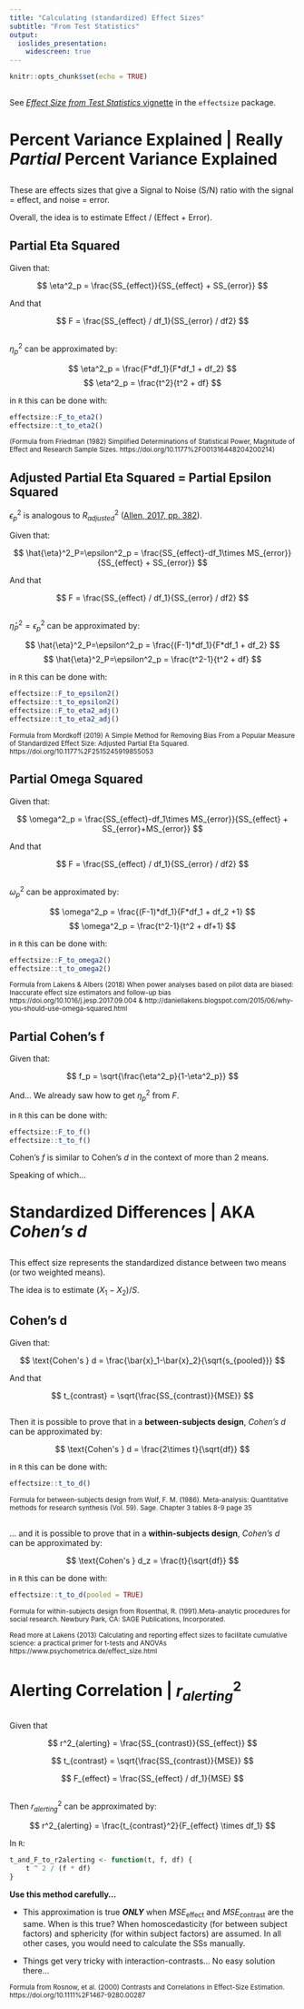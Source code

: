 ```yaml
---
title: "Calculating (standardized) Effect Sizes"
subtitle: "From Test Statistics"
output: 
  ioslides_presentation:
    widescreen: true
---
```


```r
knitr::opts_chunk$set(echo = TRUE)
```

##

See [*Effect Size from Test Statistics* vignette](https://easystats.github.io/effectsize/articles/from_test_statistics.html) in the `effectsize` package.

# Percent Variance Explained | Really *Partial* Percent Variance Explained

##

These are effects sizes that give a Signal to Noise (S/N) ratio with the signal = effect, and noise = error.

Overall, the idea is to estimate Effect / (Effect + Error).

## Partial Eta Squared

Given that:

$$
\eta^2_p = \frac{SS_{effect}}{SS_{effect} + SS_{error}}
$$

And that 

$$
F = \frac{SS_{effect} / df_1}{SS_{error} / df2}
$$

## {.smaller}

$\eta^2_p$ can be approximated by:

$$
\eta^2_p = \frac{F*df_1}{F*df_1 + df_2}
$$
$$
\eta^2_p = \frac{t^2}{t^2 + df}
$$

in `R` this can be done with:

```r
effectsize::F_to_eta2()
effectsize::t_to_eta2()
```

<sub>(Formula from Friedman (1982) Simplified Determinations of Statistical Power, Magnitude of Effect and Research Sample Sizes. https://doi.org/10.1177%2F001316448204200214)</sub>

## Adjusted Partial Eta Squared = Partial Epsilon Squared

$\epsilon^2_p$ is analogous to $R^2_{adjusted}$ ([Allen, 2017, pp. 382](https://doi.org/10.1142/q0019)).

Given that:

$$
\hat{\eta}^2_P=\epsilon^2_p = \frac{SS_{effect}-df_1\times MS_{error}}{SS_{effect} + SS_{error}}
$$

And that 

$$
F = \frac{SS_{effect} / df_1}{SS_{error} / df2}
$$

## {.smaller}

$\hat{\eta}^2_P=\epsilon^2_p$ can be approximated by:

$$
\hat{\eta}^2_P=\epsilon^2_p = \frac{(F-1)*df_1}{F*df_1 + df_2}
$$
$$
\hat{\eta}^2_P=\epsilon^2_p = \frac{t^2-1}{t^2 + df}
$$

in `R` this can be done with:

```r
effectsize::F_to_epsilon2()
effectsize::t_to_epsilon2()
effectsize::F_to_eta2_adj()
effectsize::t_to_eta2_adj()
```

<sub>Formula from Mordkoff (2019) A Simple Method for Removing Bias From a Popular Measure of Standardized Effect Size: Adjusted Partial Eta Squared. https://doi.org/10.1177%2F2515245919855053</sub>

## Partial Omega Squared

Given that:

$$
\omega^2_p = \frac{SS_{effect}-df_1\times MS_{error}}{SS_{effect} + SS_{error}+MS_{error}}
$$

And that 

$$
F = \frac{SS_{effect} / df_1}{SS_{error} / df2}
$$

## {.smaller}

$\omega^2_p$ can be approximated by:

$$
\omega^2_p = \frac{(F-1)*df_1}{F*df_1 + df_2 +1}
$$
$$
\omega^2_p = \frac{t^2-1}{t^2 + df+1}
$$

in `R` this can be done with:

```r
effectsize::F_to_omega2()
effectsize::t_to_omega2()
```

<sub>Formula from Lakens & Albers (2018) When power analyses based on pilot data are biased: Inaccurate effect size estimators and follow-up bias https://doi.org/10.1016/j.jesp.2017.09.004 & http://daniellakens.blogspot.com/2015/06/why-you-should-use-omega-squared.html</sub>


## Partial Cohen's f

Given that:

$$
f_p = \sqrt{\frac{\eta^2_p}{1-\eta^2_p}}
$$

And... We already saw how to get $\eta^2_p$ from $F$.

in `R` this can be done with:

```r
effectsize::F_to_f()
effectsize::t_to_f()
```

Cohen's $f$ is similar to Cohen's $d$ in the context of more than 2 means.

Speaking of which...

# Standardized Differences | AKA *Cohen's d*

##

This effect size represents the standardized distance between two means (or two weighted means).

The idea is to estimate $(X_1 - X_2) / S$.

## Cohen's d

Given that:

$$
\text{Cohen's } d = \frac{\bar{x}_1-\bar{x}_2}{\sqrt{s_{pooled}}}
$$

And that 

$$
t_{contrast} = \sqrt{\frac{SS_{contrast}}{MSE}}
$$

## {.smaller}

Then it is possible to prove that in a **between-subjects design**, *Cohen's d* can be approximated by:

$$
\text{Cohen's } d = \frac{2\times t}{\sqrt{df}}
$$

in `R` this can be done with:

```r
effectsize::t_to_d()
```

<sub>Formula for between-subjects design from Wolf, F. M. (1986). Meta-analysis: Quantitative methods for research synthesis (Vol. 59). Sage. Chapter 3 tables 8-9 page 35</sub>


## {.smaller}

... and it is possible to prove that in a **within-subjects design**, *Cohen's d* can be approximated by:

$$
\text{Cohen's } d_z = \frac{t}{\sqrt{df}}
$$

in `R` this can be done with:

```r
effectsize::t_to_d(pooled = TRUE)
```

<sub>Formula for within-subjects design from Rosenthal, R. (1991).Meta-analytic procedures for social research. Newbury Park, CA: SAGE Publications, Incorporated.</sub>  

<sub>Read more at Lakens (2013) Calculating and reporting effect sizes to facilitate cumulative science: a practical primer for t-tests and ANOVAs https://www.psychometrica.de/effect_size.html</sub>

# Alerting Correlation | $r^2_{alerting}$

## 

Given that

$$
r^2_{alerting} = \frac{SS_{contrast}}{SS_{effect}}
$$

$$
t_{contrast} = \sqrt{\frac{SS_{contrast}}{MSE}}
$$

$$
F_{effect} = \frac{SS_{effect} / df_1}{MSE}
$$

## {.smaller}

Then $r^2_{alerting}$ can be approximated by:

$$
r^2_{alerting} = \frac{t_{contrast}^2}{F_{effect} \times df_1}
$$

In `R`:
```r
t_and_F_to_r2alerting <- function(t, f, df) {
    t ^ 2 / (f * df)
}
```

**Use this method carefully...**

- This approximation is true ***ONLY*** when $MSE_{\text{effect}}$ and $MSE_{\text{contrast}}$ are the same. When is this true? When homoscedasticity (for  between subject factors) and sphericity (for within subject factors) are assumed. In all other cases, you would need to calculate the SSs manually.  

- Things get very tricky with interaction-contrasts... No easy solution there...

<sub>Formula from Rosnow, et al. (2000) Contrasts and Correlations in Effect-Size Estimation. https://doi.org/10.1111%2F1467-9280.00287</sub>
